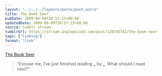 ```yaml
---
layout: "../../../layouts/posts/post.astro"
title: The Book Seer
pubDate: 2009-06-09T20:57:23+00:00
updatedDate: 2009-06-09T20:57:23+00:00
source: tumblr stream
tumblrUrl: https://stream.anglepoised.com/post/120746742/the-book-seer
tags: ["linklog"]
format: "link"
---
```


[The Book Seer][1]

> &ldquo;Excuse me, I&rsquo;ve just finished reading **\_** by **\_**. What should I read next?&rdquo;

[1]: http://bookseer.com/
